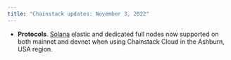 ```yaml
---
title: "Chainstack updates: November 3, 2022"
---
```

- **Protocols**. [Solana](/docs/protocols-networks) elastic and dedicated full nodes now supported on both mainnet and devnet when using Chainstack Cloud in the Ashburn, USA region.
